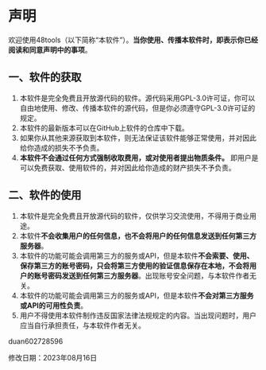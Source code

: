 # 声明

欢迎使用48tools（以下简称“本软件”）。**当你使用、传播本软件时，即表示你已经阅读和同意声明中的事项**。

## 一、软件的获取

1. 本软件是完全免费且开放源代码的软件。源代码采用GPL-3.0许可证，你可以自由地使用、修改、传播本软件的源代码，但是你必须遵守GPL-3.0许可证的规定。
2. 本软件的最新版本可以在GitHub上软件的仓库中下载。
3. 如果你从其他来源获取到本软件，则无法保证该软件能够正常使用，并对因此给你造成的损失不予负责。
4. **本软件不会通过任何方式强制收取费用，或对使用者提出物质条件。** 即用户是可以免费获取、使用软件的，并对因此给你造成的财产损失不予负责。

## 二、软件的使用

1. 本软件是完全免费且开放源代码的软件，仅供学习交流使用，不得用于商业用途。
2. 本软件**不会收集用户的任何信息，也不会将用户的任何信息发送到任何第三方服务器**。
3. 本软件的功能可能会调用第三方的服务或API，但是本软件**不会索要、使用、保存第三方的账号密码，只会将第三方使用的验证信息保存在本地，不会将用户的账号密码发送到任何第三方服务器**。出现账号安全问题，与本软件作者无关。
4. 本软件的功能可能会调用第三方的服务或API，但是本软件**不会对第三方服务或API的可用性负责**。
5. 用户不得使用本软件制作违反国家法律法规规定的内容。当出现问题时，用户应当自行承担责任，与本软件作者无关。

<div className="text-right">
  <div className="inline-block text-center">
    <p className="mb-8px">duan602728596</p>
    <p>
      修改日期：<time>2023年08月16日</time>
    </p>
  </div>
</div>
